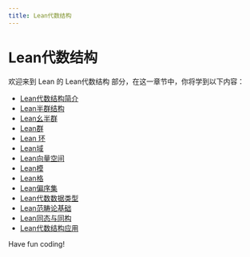 ```yaml
---
title: Lean代数结构
---
```


# Lean代数结构

欢迎来到 Lean 的 Lean代数结构 部分，在这一章节中，你将学到以下内容：

- [Lean代数结构简介](./0-introduction-to-lean-algebraic-structure.mdx)
- [Lean半群结构](./1-lean-semigroup-structure.mdx)
- [Lean幺半群](./2-lean-monoid.mdx)
- [Lean群](./3-lean-group.mdx)
- [Lean 环](./4-lean-ring.mdx)
- [Lean域](./5-lean-domain.mdx)
- [Lean向量空间](./6-lean-vector-space.mdx)
- [Lean模](./7-lean-model.mdx)
- [Lean格](./8-leange.mdx)
- [Lean偏序集](./9-lean-partial-order-set.mdx)
- [Lean代数数据类型](./10-lean-algebra-data-type.mdx)
- [Lean范畴论基础](./11-lean-category-theory-foundation.mdx)
- [Lean同态与同构](./12-lean-homomorphism-and-isomorphism.mdx)
- [Lean代数结构应用](./13-lean-algebraic-structure-application.mdx)

Have fun coding!